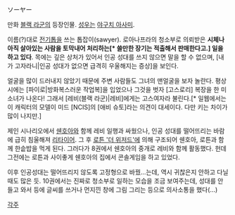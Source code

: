 ソーヤー

만화 [[블랙 라군]]의 등장인물. [[성우]]는 [[야구치 아사미]].

이름(?)대로 [[전기톱]]을 쓰는 톱잡이(sawyer). 로아나프라의 청소부로 의뢰받은 '''시체나 아직 살아있는 사람을 토막내어 처리하는[* 쓸만한 장기는 적출해서 판매한다고.] 일을 하고 있다'''. 목에는 깊은 상처가 있어서 인공 성대를 쓰지 않으면 말을 할 수 없으며, [내가 고자라니|인공 성대가 없으면 급격히 우울해지는 증상]을 보인다.

얼굴을 많이 드러내지 않았기 때문에 주변 사람들도 그녀의 맨얼굴을 보자 놀란다. 평상시에는 [파이로|방화복스러운 작업복]을 입었으나 그것을 벗자 [고스로리] 복장을 한 미소녀가 나온다! 그래서 [레비(블랙 라군)|레비]에게는 고스여자라 불린다.[* 일웹에서는 이 캐릭터의 모델이 미드 [NCIS]의 [애비 슈토]라는 의견이 대세이다. 다만 키는 차이가 많이 나지만.]

제인 시나리오에서 [[쉔호아]]와 함께 레비 일행과 싸웠으나, 인공 성대를 떨어뜨리는 바람에 급히 침울해져 [[리타이어]]. 그 후 [[로튼 '더 위저드']]에 의해 구조되어 쉔호아, 로튼과 함께 한솥밥을 먹게 된다. 그러다가 8권에서 쉔호아의 중개로 레비와 함께 활동했다. 헌데 그전에는 로튼과 사이좋게 쉔호아의 집에서 콘솔게임을 하고 있었다.

이후 인공성대는 떨어뜨리지 않도록 고정형으로 바꿨...는데, 역시 귀찮은지 안하고 다닐 때도 많은 듯. 10권에서는 진짜로 청소부로 일하는 모습을 조금 보여주는데, 성대를 안 들고 와서 등에 글씨를 쓰거나 먼지낀 창에 그림 그리는 등으로 의사소통을 했다(...)

[[각주]]
